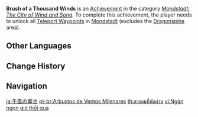 {{Achievement Infobox
|title        = 
|id           = 80031
|order id     = 0031
|category     = Mondstadt: The City of Wind and Song
|description  = Unlock all [[Teleport Waypoints]] in [[Mondstadt]] (excludes the Dragonspine area).
|requirements = 
|primogems    = 5
|tracking     = 
|topic        = Teleport Waypoints
}}
'''Brush of a Thousand Winds''' is an [[Achievement]] in the category ''[[Mondstadt: The City of Wind and Song]]''. To complete this achievement, the player needs to unlock all [[Teleport Waypoints]] in [[Mondstadt]] (excludes the [[Dragonspine]] area).
<!--
==Trivia==

==Video Guides==
{{EVT
|video1   = 
|caption1 = 
}}
-->
==Other Languages==
{{Other Languages
|en      = Brush of a Thousand Winds
|zhs     = 千风拂去
|zhs_rm  = Qiān Fēng Fú Qù
|zht     = 千風拂去
|zht_rm  = Qiān Fēng Fú Qù
|zh_tl   = 
|ja      = 千風の響き
|ja_rm   = Senpuu no Hibiki
|ja_tl   = 
|ko      = 불어오는 천풍
|ko_rm   = Bureooneun Cheonpung
|ko_tl   = Blowing Thousand Winds
|es      = La caricia de mil vientos
|es_tl   = The Caress of a Thousand Winds
|fr      = Terre des mille vents
|fr_tl   = Land of the Thousand Winds
|ru      = Касание тысячи ветров
|ru_tl   = Touch of Thousand Winds
|th      = สายลมที่พัดผ่าน
|th_rm   = 
|th_tl   = 
|vi      = Ngàn ngọn gió thổi qua
|vi_tl   = 
|de      = Sausen der Tausend Winde
|de_tl   = Swish of Thousand Winds
|id      = Tiupan Seribu Angin
|id_tl   = Blow of a Thousand Winds
|pt      = Arbustos de Ventos Milenares
|pt_tl   = 
|tr      = Bin Rüzgarın Dokunuşu
|tr_tl   = 
|it      = Carezza dei Mille Venti
|it_tl   = 
}}

==Change History==
{{Change History|1.0}}
<!--
==References==
{{Reflist}}
-->
==Navigation==
{{Achievement Navbox|Mondstadt: The City of Wind and Song}}

[[ja:千風の響き]]
[[pt-br:Arbustos de Ventos Milenares]]
[[th:สายลมที่พัดผ่าน]]
[[vi:Ngàn ngọn gió thổi qua]]